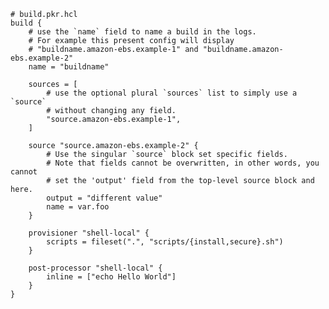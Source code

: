 ```hcl
# build.pkr.hcl
build {
    # use the `name` field to name a build in the logs.
    # For example this present config will display 
    # "buildname.amazon-ebs.example-1" and "buildname.amazon-ebs.example-2"
    name = "buildname"

    sources = [
        # use the optional plural `sources` list to simply use a `source`
        # without changing any field.
        "source.amazon-ebs.example-1",
    ]

    source "source.amazon-ebs.example-2" {
        # Use the singular `source` block set specific fields.
        # Note that fields cannot be overwritten, in other words, you cannot 
        # set the 'output' field from the top-level source block and here.
        output = "different value"
        name = var.foo
    }

    provisioner "shell-local" {
        scripts = fileset(".", "scripts/{install,secure}.sh")
    }

    post-processor "shell-local" {
        inline = ["echo Hello World"]
    }
}
```